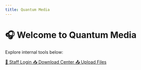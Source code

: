 ```yaml
---
title: Quantum Media
---
```


# 🎧 Welcome to Quantum Media

Explore internal tools below:

<div class="space-y-4 mt-6">
  <a href="/login" class="inline-block bg-blue-600 text-white px-4 py-2 rounded hover:bg-blue-700">
    🔐 Staff Login
  </a>
  <a href="/downloads" class="inline-block bg-green-600 text-white px-4 py-2 rounded hover:bg-green-700">
    📥 Download Center
  </a>
  <a href="/upload" class="inline-block bg-purple-600 text-white px-4 py-2 rounded hover:bg-purple-700">
    📤 Upload Files
  </a>
</div>
